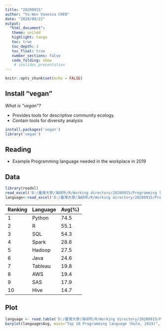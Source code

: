---
title: "20200915"
author: "Yu-Wen Vanessa CHEN"
date: "2020/09/22"
output:  
  "html_document":
   theme: united
   highlight: tango
   toc: true
   toc_depth: 3
   toc_float: true
   number_sections: false
   code_folding: show
    # ioslides_presentation 
---

```{r setup, include=FALSE}
knitr::opts_chunk$set(echo = FALSE)
```

## Install "vegan"

*What is "vegan"?*
 
 - Provides tools for descriptive community ecology.
 - Contain tools for diversity analysis
```{r class.source = "fold-hide",  eval=FALSE}
install.packages('vegan')
library('vegan')
```

## Reading

- Example
Programming language needed in the workplace in 2019

## Data

```{r,  eval=FALSE}
library(readxl)
read_excel('D:/臺灣大學/海研所/R/Working directory/20200915/Programming language needed in the workplace.xlsx') 
language<-read_excel('D:/臺灣大學/海研所/R/Working directory/20200915/Programming language needed in the workplace.xlsx')
```

Ranking|Language|Avg(%)
-|-----|----
1|Python|74.5
2|R|55.1
3|SQL|54.3
4|Spark|28.6
5|Hadoop|27.5
6|Java|24.6
7|Tableau|19.8
8|AWS|19.4
9|SAS|17.9
10|Hive|14.7

## Plot
```{r,  eval=FALSE,  tidy=TRUE}
language <- read.table('D:/臺灣大學/海研所/R/Working directory/20200915/Programming language needed in the workplace.txt', header=T, sep='\t', dec='.')
barplot(language$Avg, main="Top 10 Programming language (Hale, 2019)", horiz=TRUE, names.arg=language$Language, cex.names=0.7, las=1)
```
